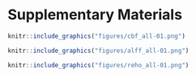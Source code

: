 # Supplementary Materials

```r
knitr::include_graphics("figures/cbf_all-01.png")
```

```r
knitr::include_graphics("figures/alff_all-01.png")
```

```r
knitr::include_graphics("figures/reho_all-01.png")
```
